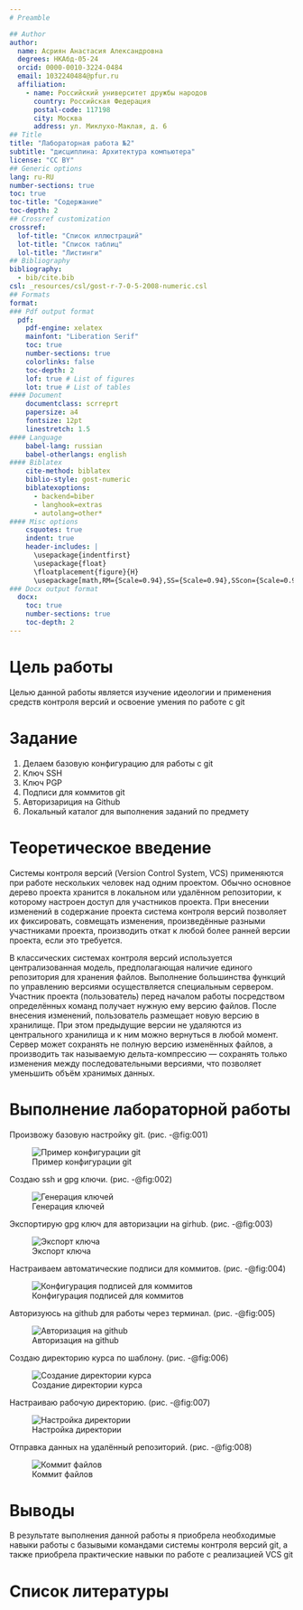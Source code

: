 ```yaml
---
# Preamble

## Author
author:
  name: Асриян Анастасия Александровна
  degrees: НКАбд-05-24
  orcid: 0000-0010-3224-0484
  email: 1032240484@pfur.ru
  affiliation:
    - name: Российский университет дружбы народов
      country: Российская Федерация
      postal-code: 117198
      city: Москва
      address: ул. Миклухо-Маклая, д. 6
## Title
title: "Лабораторная работа №2"
subtitle: "дисциплина: Архитектура компьютера"
license: "CC BY"
## Generic options
lang: ru-RU
number-sections: true
toc: true
toc-title: "Содержание"
toc-depth: 2
## Crossref customization
crossref:
  lof-title: "Список иллюстраций"
  lot-title: "Список таблиц"
  lol-title: "Листинги"
## Bibliography
bibliography:
  - bib/cite.bib
csl: _resources/csl/gost-r-7-0-5-2008-numeric.csl
## Formats
format:
### Pdf output format
  pdf:
    pdf-engine: xelatex
    mainfont: "Liberation Serif"
    toc: true
    number-sections: true
    colorlinks: false
    toc-depth: 2
    lof: true # List of figures
    lot: true # List of tables
#### Document
    documentclass: scrreprt
    papersize: a4
    fontsize: 12pt
    linestretch: 1.5
#### Language
    babel-lang: russian
    babel-otherlangs: english
#### Biblatex
    cite-method: biblatex
    biblio-style: gost-numeric
    biblatexoptions:
      - backend=biber
      - langhook=extras
      - autolang=other*
#### Misc options
    csquotes: true
    indent: true
    header-includes: |
      \usepackage{indentfirst}
      \usepackage{float}
      \floatplacement{figure}{H}
      \usepackage[math,RM={Scale=0.94},SS={Scale=0.94},SScon={Scale=0.94},TT={Scale=MatchLowercase,FakeStretch=0.9},DefaultFeatures={Ligatures=Common}]{plex-otf}
### Docx output format
  docx:
    toc: true
    number-sections: true
    toc-depth: 2
---
```


# Цель работы

Целью данной работы является изучение идеологии и применения средств контроля версий и освоение умения по работе с git

# Задание

1. Делаем базовую конфигурацию для работы с git
2. Ключ SSH
3. Ключ PGP
4. Подписи для коммитов git
5. Авторизариция на Github
6. Локальный каталог для выполнения заданий по предмету

# Теоретическое введение

Системы контроля версий (Version Control System, VCS) применяются при работе нескольких человек над одним проектом. Обычно основное дерево проекта хранится в локальном или удалённом репозитории, к которому настроен доступ для участников проекта. При внесении изменений в содержание проекта система контроля версий позволяет их фиксировать, совмещать изменения, произведённые разными участниками проекта, производить откат к любой более ранней версии проекта, если это требуется.

В классических системах контроля версий используется централизованная модель, предполагающая наличие единого репозитория для хранения файлов. Выполнение большинства функций по управлению версиями осуществляется специальным сервером. Участник проекта (пользователь) перед началом работы посредством определённых команд получает нужную ему версию файлов. После внесения изменений, пользователь размещает новую версию в хранилище. При этом предыдущие версии не удаляются из центрального хранилища и к ним можно вернуться в любой момент. Сервер может сохранять не полную версию изменённых файлов, а производить так называемую дельта-компрессию — сохранять только изменения между последовательными версиями, что позволяет уменьшить объём хранимых данных.

# Выполнение лабораторной работы

Произвожу базовую настройку git. (рис. -@fig:001)

![Пример конфигурации git](image/1.jpg){#fig:001}

Создаю ssh и gpg ключи. (рис. -@fig:002)

![Генерация ключей](image/2.jpg){#fig:002}

Экспортирую gpg ключ для авторизации на girhub. (рис. -@fig:003)

![Экспорт ключа](image/3.jpg){#fig:003}

Настраиваем автоматические подписи для коммитов. (рис. -@fig:004)

![Конфигурация подписей для коммитов](image/4.jpg){#fig:004}

Авторизуюсь на github для работы через терминал. (рис. -@fig:005)

![Авторизация на github](image/5.jpg){#fig:005}

Создаю директорию курса по шаблону. (рис. -@fig:006)

![Создание директории курса](image/6.jpg){#fig:006}

Настраиваю рабочую директорию. (рис. -@fig:007)

![Настройка директории](image/7.jpg){#fig:007}

Отправка данных  на удалённый репозиторий. (рис. -@fig:008)

![Коммит файлов](image/8.jpg){#fig:008} 

# Выводы

В результате выполнения данной работы я приобрела необходимые навыки работы с базывыми командами системы контроля версий git, а также приобрела практические навыки по работе с реализацией VCS git 

# Список литературы{.unnumbered}

::: {#refs}
:::
